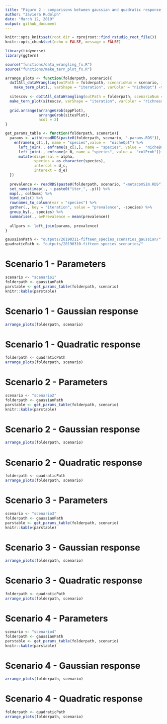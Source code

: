 ```yaml
---
title: "Figure 2 - comparisons between gaussian and quadratic response to environment"
author: "Javiera Rudolph"
date: "March 12, 2019"
output: github_document
---
```


```r
knitr::opts_knit$set(root.dir = rprojroot::find_rstudio_root_file())
knitr::opts_chunk$set(echo = FALSE, message = FALSE)

library(tidyverse)
library(ggtern)
```

```r

source("functions/data_wrangling_fx.R")
source("functions/make_tern_plot_fx.R")

arrange_plots <- function(folderpath, scenario){
  doItAll_dataWrangling(outPath = folderpath, scenarioNum = scenario, indSites = FALSE) %>% 
    make_tern_plot(., varShape = "iteration", varColor = "nicheOpt") -> sppPlot
  
  sitescsv <- doItAll_dataWrangling(outPath = folderpath, scenarioNum = scenario, indSites = TRUE)
  make_tern_plot(sitescsv, varShape = "iteration", varColor = "richness") -> sitesPlot
  
  grid.arrange(arrangeGrob(sppPlot),
               arrangeGrob(sitesPlot),
               ncol = 2)
}

get_params_table <- function(folderpath, scenario){
  params <- with(readRDS(paste0(folderpath, scenario, "-params.RDS")), {
    enframe(u_c[1,], name = "species",value =  "nicheOpt") %>% 
      left_join(., enframe(s_c[1,], name = "species", value =  "nicheBreadth")) %>% 
      left_join(., enframe(c_0, name = "species", value =  "colProb")) %>% 
      mutate(dispersal = alpha, 
             species = as.character(species), 
             intercol = d_c, 
             interext = d_e)
  })
  
  prevalence <- readRDS(paste0(folderpath, scenario, "-metacomSim.RDS")) %>% 
  set_names(imap(., ~ paste0("iter_", .y))) %>% 
  map(., colSums) %>%
  bind_cols() %>% 
  rownames_to_column(var = "species") %>% 
  gather(., key = "iteration", value = "prevalence", -species) %>% 
  group_by(., species) %>% 
  summarise(., avPrevalence = mean(prevalence)) 
  
  allpars <- left_join(params, prevalence)
}

```

```r

gaussianPath <- "outputs/20190311-fifteen_species_scenarios_gaussian/"
quadraticPath <- "outputs/20190310-fifteen_species_scenarios/"

```


# Scenario 1 - Parameters
```r
scenario <- "scenario1"
folderpath <- gaussianPath
parstable <- get_params_table(folderpath, scenario)
knitr::kable(parstable)
```


# Scenario 1 - Gaussian response
```r

arrange_plots(folderpath, scenario)
```


# Scenario 1 - Quadratic response

```r
folderpath <- quadraticPath
arrange_plots(folderpath, scenario)
```



# Scenario 2 - Parameters
```r
scenario <- "scenario2"
folderpath <- gaussianPath
parstable <- get_params_table(folderpath, scenario)
knitr::kable(parstable)
```


# Scenario 2 - Gaussian response
```r

arrange_plots(folderpath, scenario)
```


# Scenario 2 - Quadratic response

```r
folderpath <- quadraticPath
arrange_plots(folderpath, scenario)
```



# Scenario 3 - Parameters
```r
scenario <- "scenario3"
folderpath <- gaussianPath
parstable <- get_params_table(folderpath, scenario)
knitr::kable(parstable)
```


# Scenario 3 - Gaussian response
```r

arrange_plots(folderpath, scenario)
```


# Scenario 3 - Quadratic response

```r
folderpath <- quadraticPath
arrange_plots(folderpath, scenario)
```


# Scenario 4 - Parameters
```r
scenario <- "scenario4"
folderpath <- gaussianPath
parstable <- get_params_table(folderpath, scenario)
knitr::kable(parstable)
```


# Scenario 4 - Gaussian response
```r

arrange_plots(folderpath, scenario)
```


# Scenario 4 - Quadratic response

```r
folderpath <- quadraticPath
arrange_plots(folderpath, scenario)
```